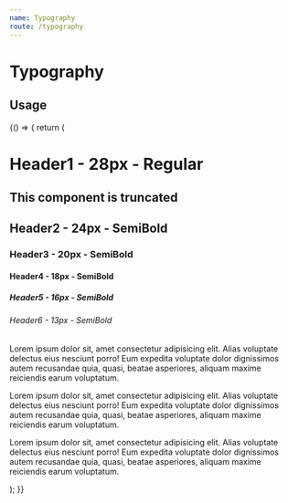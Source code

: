 ```yaml
---
name: Typography
route: /typography
---
```


# Typography

## Usage

<Playground>
  {() => {
    return (
      <Fragment>
        <H1>Header1 - 28px - Regular</H1>
        <H2 id="truncated-header" truncate >This component is truncated</H2>
        <H2>Header2 - 24px - SemiBold</H2>
        <H3>Header3 - 20px - SemiBold</H3>
        <H4>Header4 - 18px - SemiBold</H4>
        <H5>Header5 - 16px - SemiBold</H5>
        <H6>Header6 - 13px - SemiBold</H6>
        <P>
          Lorem ipsum dolor sit, amet consectetur adipisicing elit. Alias voluptate
          delectus eius nesciunt porro! Eum expedita voluptate dolor dignissimos autem
          recusandae quia, quasi, beatae asperiores, aliquam maxime reiciendis earum
          voluptatum.
        </P>
        <P id="truncated-paragraph" truncate linesBeforeTruncate={2}>
          Lorem ipsum dolor sit, amet consectetur adipisicing elit. Alias voluptate
          delectus eius nesciunt porro! Eum expedita voluptate dolor dignissimos autem
          recusandae quia, quasi, beatae asperiores, aliquam maxime reiciendis earum
          voluptatum.
        </P>
        <P>
          Lorem ipsum dolor sit, amet consectetur adipisicing elit. Alias voluptate
          delectus eius nesciunt porro! Eum expedita voluptate dolor dignissimos autem
          recusandae quia, quasi, beatae asperiores, aliquam maxime reiciendis earum
          voluptatum.
        </P>
      </Fragment>
    );
  }}
</Playground>

